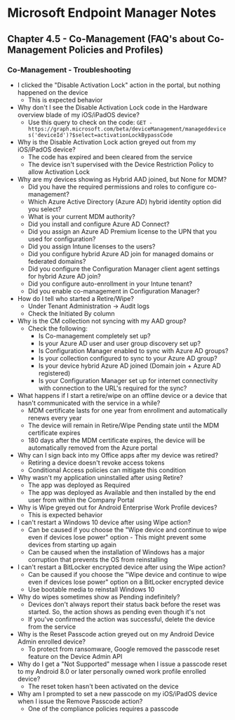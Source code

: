 # Microsoft Endpoint Manager Notes
## Chapter 4.5 - Co-Management (FAQ's about Co-Management Policies and Profiles)

### Co-Management - Troubleshooting
* I clicked the "Disable Activation Lock" action in the portal, but nothing happened on the device
	* This is expected behavior
* Why don't I see the Disable Activation Lock code in the Hardware overview blade of my iOS/iPadOS device?
	* Use this query to check on the code: `GET -https://graph.microsoft.com/beta/deviceManagement/manageddevices('deviceId')?$select=activationLockBypassCode`
* Why is the Disable Activation Lock action greyed out from my iOS/iPadOS device?
	* The code has expired and been cleared from the service
	* The device isn't supervised with the Device Restriction Policy to allow Activation Lock
* Why are my devices showing as Hybrid AAD joined, but None for MDM?
	* Did you have the required permissions and roles to configure co-management?
	* Which Azure Active Directory (Azure AD) hybrid identity option did you select?
	* What is your current MDM authority?
	* Did you install and configure Azure AD Connect?
	* Did you assign an Azure AD Premium license to the UPN that you used for configuration?
	* Did you assign Intune licenses to the users?
	* Did you configure hybrid Azure AD join for managed domains or federated domains?
	* Did you configure the Configuration Manager client agent settings for hybrid Azure AD join?
	* Did you configure auto-enrollment in your Intune tenant?
	* Did you enable co-management in Configuration Manager?
* How do I tell who started a Retire/Wipe?
	* Under Tenant Administration -> Audit logs
	* Check the Initiated By column
* Why is the CM collection not syncing with my AAD group?
	* Check the following:
		* Is Co-management completely set up?
		* Is your Azure AD user and user group discovery set up?
		* Is Configuration Manager enabled to sync with Azure AD groups?
		* Is your collection configured to sync to your Azure AD group?
		* Is your device hybrid Azure AD joined (Domain join + Azure AD registered)
		* Is your Configuration Manager set up for internet connectivity with connection to the URL's required for the sync?
* What happens if I start a retire/wipe on an offline device or a device that hasn't communicated with the service in a while?
	* MDM certificate lasts for one year from enrollment and automatically renews every year
	* The device will remain in Retire/Wipe Pending state until the MDM certificate expires
	* 180 days after the MDM certificate expires, the device will be automatically removed from the Azure portal
* Why can I sign back into my Office apps after my device was retired?
	* Retiring a device doesn't revoke access tokens
	* Conditional Access policies can mitigate this condition
* Why wasn't my application uninstalled after using Retire?
	* The app was deployed as Required
	* The app was deployed as Available and then installed by the end user from within the Company Portal
* Why is Wipe greyed out for Android Enterprise Work Profile devices?
	* This is expected behavior
* I can't restart a Windows 10 device after using Wipe action?
	* Can be caused if you choose the "Wipe device and continue to wipe even if devices lose power" option - This might prevent some devices from starting up again
	* Can be caused when the installation of Windows has a major corruption that prevents the OS from reinstalling
* I can't restart a BitLocker encrypted device after using the Wipe action?
	* Can be caused if you choose the "Wipe device and continue to wipe even if devices lose power" option on a BitLocker encrypted device
	* Use bootable media to reinstall Windows 10
* Why do wipes sometimes show as Pending indefinitely?
	* Devices don't always report their status back before the reset was started. So, the action shows as pending even though it's not
	* If you've confirmed the action was successful, delete the device from the service
* Why is the Reset Passcode action greyed out on my Android Device Admin enrolled device?
	* To protect from ransomware, Google removed the passcode reset feature on the Device Admin API
* Why do I get a "Not Supported" message when I issue a passcode reset to my Android 8.0 or later personally owned work profile enrolled device?
	* The reset token hasn't been activated on the device
* Why am I prompted to set a new passcode on my iOS/iPadOS device when I issue the Remove Passcode action?
	* One of the compliance policies requires a passcode